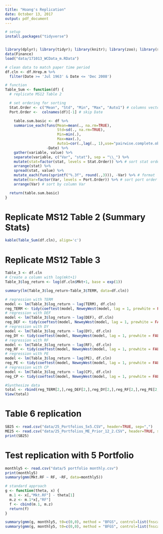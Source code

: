 ```yaml
---
title: "Hoang's Replication"
date: October 13, 2017 
output: pdf_document
---
```


```r
# setup
install.packages("tidyverse")


library(dplyr); library(tidyr); library(knitr); library(zoo); library(sandwich); library(lmtest); library(broom); library(gmm); library(tidyverse)
data(Finance)
load("data/171013_WCData_m.RData")

# clean data to match paper time period
df.cln <- df.Hrep.m %>% 
  filter(Date >= 'Jul 1963' & Date <= 'Dec 2008')

# function
Table_Sum <- function(df) {
  # replicate MS12 Table 2

  # set ordering for sorting
  Stat.Order <- c("Mean", "Std", "Min", "Max", "Auto1") # columns vector
  Port.Order <-  colnames(df)[-1] # skip Date

    table.sum.basic <- df %>%
    summarise_each(funs(Mean=mean(., na.rm=TRUE),
                        Std=sd(., na.rm=TRUE),
                        Min=min(.),
                        Max=max(.),
                        Auto1=cor(.,lag(., 1),use="pairwise.complete.obs")),
                   -Date) %>%
    gather(variable, value) %>%
    separate(variable, c("Var", "stat"), sep = "\\_") %>%
    mutate(stat=factor(stat, levels = Stat.Order)) %>% # sort stat order
    arrange(stat) %>%
    spread(stat, value) %>%
    mutate_each(funs(sprintf("%.3f", round(.,3))), -Var) %>% # format
    mutate(Var=factor(Var, levels = Port.Order)) %>% # sort port order
    arrange(Var) # sort by column Var

  return(table.sum.basic)
}
```

# Replicate MS12 Table 2 (Summary Stats)
```r
kable(Table_Sum(df.cln), align='c')
```
# Replicate MS12 Table 3
```r

Table_3 <- df.cln
# Create a column with log(mkt+1)
Table_3$log_return <- log(df.cln$Mkt+1, base = exp(1))

summary(lm(Table_3$log_return~Table_3$TERM, data=df.cln))

# regression with TERM
model <- lm(Table_3$log_return ~ lag(TERM), df.cln)
reg_TERM <- tidy(coeftest(model, NeweyWest(model, lag = 1, prewhite = FALSE)))
# regression with DEF
model <- lm(Table_3$log_return ~ lag(DEF), df.cln)
reg_DEF <- tidy(coeftest(model, NeweyWest(model, lag = 1, prewhite = FALSE)))
# regression with DY
model <- lm(Table_3$log_return ~ lag(DY), df.cln)
reg_DY <- tidy(coeftest(model, NeweyWest(model, lag = 1, prewhite = FALSE)))
# regression with RF
model <- lm(Table_3$log_return ~ lag(RF), df.cln)
reg_RF <- tidy(coeftest(model, NeweyWest(model, lag = 1, prewhite = FALSE)))
# regression with PE
model <- lm(Table_3$log_return ~ lag(PE), df.cln)
reg_PE <- tidy(coeftest(model, NeweyWest(model, lag = 1, prewhite = FALSE)))
# regression with CP
model <- lm(Table_3$log_return ~ lag(CP), df.cln)
reg_CP <- tidy(coeftest(model, NeweyWest(model, lag = 1, prewhite = FALSE)))

#Synthesize data
total <- rbind(reg_TERM[2,],reg_DEF[2,],reg_DY[2,],reg_RF[2,],reg_PE[2,],reg_CP[2,]) # Intercept removed
View(total)
```

# Table 6 replication

```r
SB25 <- read.csv("data/25_Portfolios_5x5.CSV", header=TRUE, sep=",")
ME25 <- read.csv("data/25_Portfolios_ME_Prior_12_2.CSV", header=TRUE, sep=",")
print(SB25)


```

# Test replication with 5 Portfolio

```r
monthly5 <- read.csv("data/5 portfolio monthly.csv")
print(monthly5)
summary(gmm(Mkt.RF ~ RF, ~RF, data=monthly5))

# standard approach
g <- function(theta, x) {
  m.1 <- x[,"Mkt.RF"] - theta[1]
  m.z <- m.1*x[,"RF"]
  f <- cbind(m.1, m.z)
  return(f)
}

summary(gmm(g, monthly5, t0=c(0,0), method = "BFGS", control=list(fnscale=1e-8)))
summary(gmm(g, monthly5, t0=c(0,0), method = "BFGS", control=list(fnscale=1e-8), kernel="Bartlett", bw=bwNeweyWest))


```
